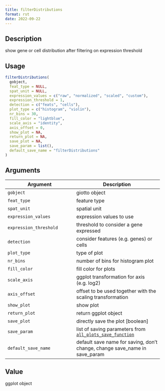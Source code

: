 ```yaml
--- 
title: filterDistributions 
format: rst 
date: 2022-09-22 
--- 
```


## Description

show gene or cell distribution after filtering on expression threshold


## Usage

```r
filterDistributions(
  gobject,
  feat_type = NULL,
  spat_unit = NULL,
  expression_values = c("raw", "normalized", "scaled", "custom"),
  expression_threshold = 1,
  detection = c("feats", "cells"),
  plot_type = c("histogram", "violin"),
  nr_bins = 30,
  fill_color = "lightblue",
  scale_axis = "identity",
  axis_offset = 0,
  show_plot = NA,
  return_plot = NA,
  save_plot = NA,
  save_param = list(),
  default_save_name = "filterDistributions"
)
```


## Arguments

Argument      |Description
------------- |----------------
`gobject`     |     giotto object
`feat_type`     |     feature type
`spat_unit`     |     spatial unit
`expression_values`     |     expression values to use
`expression_threshold`     |     threshold to consider a gene expressed
`detection`     |     consider features (e.g. genes) or cells
`plot_type`     |     type of plot
`nr_bins`     |     number of bins for histogram plot
`fill_color`     |     fill color for plots
`scale_axis`     |     ggplot transformation for axis (e.g. log2)
`axis_offset`     |     offset to be used together with the scaling transformation
`show_plot`     |     show plot
`return_plot`     |     return ggplot object
`save_plot`     |     directly save the plot [boolean]
`save_param`     |     list of saving parameters from [`all_plots_save_function`](#allplotssavefunction)
`default_save_name`     |     default save name for saving, don't change, change save_name in save_param


## Value

ggplot object


